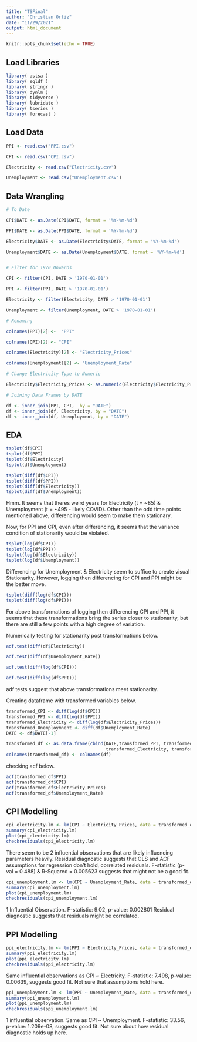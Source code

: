 ```yaml
---
title: "TSFinal"
author: "Christian Ortiz"
date: "11/29/2021"
output: html_document
---
```


```r
knitr::opts_chunk$set(echo = TRUE)
```

## Load Libraries


```r
library( astsa )
library( sqldf )
library( stringr )
library( dynlm )
library( tidyverse )
library( lubridate )
library( tseries )
library( forecast )
```


## Load Data

```r
PPI <- read.csv("PPI.csv")

CPI <- read.csv("CPI.csv")

Electricity <- read.csv("Electricity.csv")

Unemployment <- read.csv("Unemployment.csv")

```


## Data Wrangling

```r
# To Date 

CPI$DATE <- as.Date(CPI$DATE, format = '%Y-%m-%d')

PPI$DATE <- as.Date(PPI$DATE, format = '%Y-%m-%d')

Electricity$DATE <- as.Date(Electricity$DATE, format = '%Y-%m-%d')

Unemployment$DATE <- as.Date(Unemployment$DATE, format = '%Y-%m-%d')


# Filter for 1970 Onwards

CPI <- filter(CPI, DATE > '1970-01-01')

PPI <- filter(PPI, DATE > '1970-01-01')

Electricity <- filter(Electricity, DATE > '1970-01-01')

Unemployment <- filter(Unemployment, DATE > '1970-01-01')

# Renaming

colnames(PPI)[2] <-  "PPI"

colnames(CPI)[2] <- "CPI"

colnames(Electricity)[2] <- "Electricity_Prices"

colnames(Unemployment)[2] <- "Unemployment_Rate"

# Change Electricity Type to Numeric

Electricity$Electricity_Prices <- as.numeric(Electricity$Electricity_Prices)

# Joining Data Frames by DATE

df <- inner_join(PPI, CPI,  by = "DATE")
df <- inner_join(df, Electricity, by = "DATE")
df <- inner_join(df, Unemployment, by = "DATE")

```



## EDA


```r
tsplot(df$CPI)
tsplot(df$PPI)
tsplot(df$Electricity)
tsplot(df$Unemployment)
```



```r
tsplot(diff(df$CPI))
tsplot(diff(df$PPI))
tsplot(diff(df$Electricity))
tsplot(diff(df$Unemployment))
```

Hmm. It seems that theres weird years for Electricity (t = ~85) & Unemployment (t = ~495 - likely COVID).
Other than the odd time points mentioned above, differencing would seem to make them stationary.

Now, for PPI and CPI, even after differencing, it seems that the variance condition of stationarity would be violated.

```r
tsplot(log(df$CPI))
tsplot(log(df$PPI))
tsplot(log(df$Electricity))
tsplot(log(df$Unemployment))
```
Differencing for Unemployment & Electricity seem to suffice to create visual Stationarity.
However, logging then differencing for CPI and PPI might be the better move.



```r
tsplot(diff(log(df$CPI)))
tsplot(diff(log(df$PPI)))
```
For above transformations of logging then differencing CPI and PPI, it seems that these transformations
bring the series closer to stationarity, but there are still a few points with a high degree of variation.


Numerically testing for stationarity post transformations below.

```r
adf.test(diff(df$Electricity))

adf.test(diff(df$Unemployment_Rate))

adf.test(diff(log(df$CPI)))

adf.test(diff(log(df$PPI)))

```

adf tests suggest that above transformations meet stationarity.

Creating dataframe with transformed variables below.

```r
transformed_CPI <- diff(log(df$CPI))
transformed_PPI <- diff(log(df$PPI))
transformed_Electricity <- diff(log(df$Electricity_Prices))
transformed_Unemploymnent <- diff(df$Unemployment_Rate)
DATE <- df$DATE[-1]

transformed_df <- as.data.frame(cbind(DATE,transformed_PPI, transformed_CPI, 
                                      transformed_Electricity, transformed_Unemploymnent))
colnames(transformed_df) <- colnames(df)
```

checking acf below.
```r
acf(transformed_df$PPI)
acf(transformed_df$CPI)
acf(transformed_df$Electricity_Prices)
acf(transformed_df$Unemployment_Rate)
```



## CPI Modelling


```r
cpi_electricity.lm <- lm(CPI ~ Electricity_Prices, data = transformed_df)
summary(cpi_electricity.lm)
plot(cpi_electricity.lm)
checkresiduals(cpi_electricity.lm)
```
There seem to be 2 influential observations that are likely influencing parameters heavily.
Residual diagnostic suggests that OLS and ACF assumptions for regression don't hold, correlated residuals. 
F-statistic (p-val = 0.488) & R-Squared =  0.005623 suggests that might not be a good fit. 


```r
cpi_unemployment.lm <- lm(CPI ~ Unemployment_Rate, data = transformed_df)
summary(cpi_unemployment.lm)
plot(cpi_unemployment.lm)
checkresiduals(cpi_unemployment.lm)
```

1 Influential Observation.
F-statistic:  9.02,  p-value: 0.002801
Residual diagnostic suggests that residuals might be correlated. 


## PPI Modelling


```r
ppi_electricity.lm <- lm(PPI ~ Electricity_Prices, data = transformed_df)
summary(ppi_electricity.lm)
plot(ppi_electricity.lm)
checkresiduals(ppi_electricity.lm)
```
Same influential observations as CPI ~ Electricity. 
F-statistic: 7.498,  p-value: 0.00639, suggests good fit. 
Not sure that assumptions hold here.


```r
ppi_unemployment.lm <- lm(PPI ~ Unemployment_Rate, data = transformed_df)
summary(ppi_unemployment.lm)
plot(ppi_unemployment.lm)
checkresiduals(ppi_unemployment.lm)
```

1 influential observation. Same as CPI ~ Unemployment. 
F-statistic: 33.56,  p-value: 1.209e-08, suggests good fit.
Not sure about how residual diagnostic holds up here.









